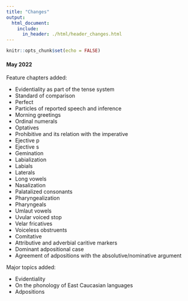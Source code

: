 ```yaml
---
title: "Changes"
output:
  html_document:
    include:
      in_header: ./html/header_changes.html
---
```


```r
knitr::opts_chunk$set(echo = FALSE)
```

#### May 2022

Feature chapters added:

- Evidentiality as part of the tense system
- Standard of comparison
- Perfect
- Particles of reported speech and inference
- Morning greetings
- Ordinal numerals
- Optatives
- Prohibitive and its relation with the imperative
- Ejective p
- Ejective s
- Gemination
- Labialization
- Labials
- Laterals
- Long vowels
- Nasalization
- Palatalized consonants
- Pharyngealization
- Pharyngeals
- Umlaut vowels
- Uvular voiced stop
- Velar fricatives
- Voiceless obstruents
- Comitative
- Attributive and adverbial caritive markers
- Dominant adpositional case
- Agreement of adpositions with the absolutive/nominative argument

Major topics added:

- Evidentiality
- On the phonology of East Caucasian languages
- Adpositions